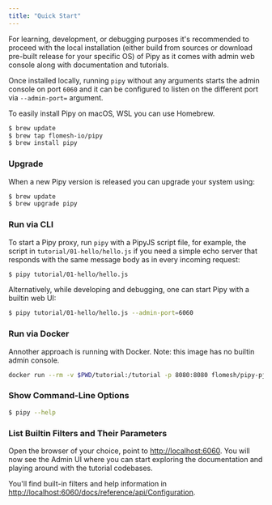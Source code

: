 ```yaml
---
title: "Quick Start"
---
```


For learning, development, or debugging purposes it's recommended to proceed with the local installation (either build from sources or download pre-built release for your specific OS) of Pipy as it comes with admin web console along with documentation and tutorials.

Once installed locally, running `pipy` without any arguments starts the admin console on port `6060` and it can be configured to listen on the different port via `--admin-port=` argument.

To easily install Pipy on macOS, WSL you can use Homebrew.

```sh
$ brew update
$ brew tap flomesh-io/pipy
$ brew install pipy
```

### Upgrade

When a new Pipy version is released you can upgrade your system using:

```sh
$ brew update
$ brew upgrade pipy
```

### Run via CLI

To start a Pipy proxy, run `pipy` with a PipyJS script file, for example, the script
in `tutorial/01-hello/hello.js` if you need a simple echo server that responds with the same message
body as in every incoming request:

```sh
$ pipy tutorial/01-hello/hello.js
```

Alternatively, while developing and debugging, one can start Pipy with a builtin web UI:

```sh
$ pipy tutorial/01-hello/hello.js --admin-port=6060
```

### Run via Docker

Annother approach is running with Docker. Note: this image has no builtin admin console.

```sh
docker run --rm -v $PWD/tutorial:/tutorial -p 8080:8080 flomesh/pipy-pjs:latest pipy /tutorial/01-hello/hello.js
```

### Show Command-Line Options

```sh
$ pipy --help
```

### List Builtin Filters and Their Parameters

Open the browser of your choice, point to [http://localhost:6060](http://localhost:6060). You will now see the Admin UI where you can start exploring the documentation and playing around with the tutorial codebases.

You'll find built-in filters and help information in [http://localhost:6060/docs/reference/api/Configuration](http://localhost:6060/docs/reference/api/Configuration).
